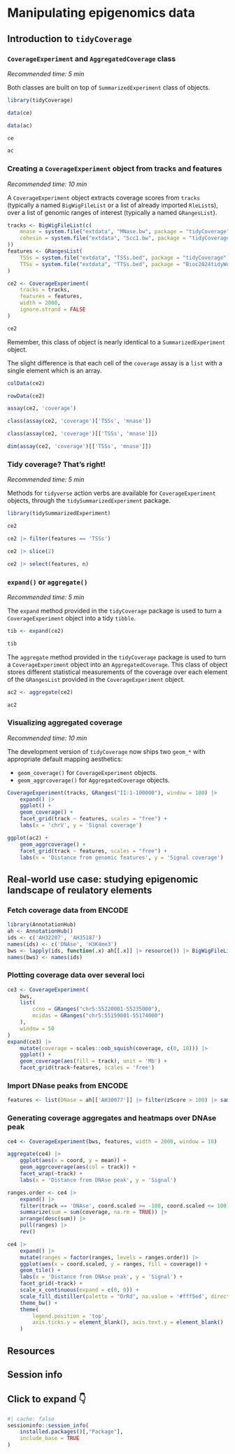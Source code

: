 # Manipulating epigenomics data

## Introduction to `tidyCoverage`

### `CoverageExperiment` and `AggregatedCoverage` class

*Recommended time: 5 min*

Both classes are built on top of `SummarizedExperiment` class of objects. 

```r
library(tidyCoverage)

data(ce)

data(ac)

ce

ac
```

### Creating a `CoverageExperiment` object from tracks and features

*Recommended time: 10 min*

A `CoverageExperiment` object extracts coverage scores from `tracks` (typically 
a named `BigWigFileList` or a list of already imported `RleList`s), over a list of 
genomic ranges of interest (typically a named `GRangesList`). 

```r
tracks <- BigWigFileList(c(
    mnase = system.file("extdata", "MNase.bw", package = "tidyCoverage"), 
    cohesin = system.file("extdata", "Scc1.bw", package = "tidyCoverage")  
))
features <- GRangesList(
    TSSs = system.file("extdata", "TSSs.bed", package = "tidyCoverage") |> import() |> sample(2000), 
    TTSs = system.file("extdata", "TTSs.bed", package = "Bioc2024tidyWorkshop") |> import() |> sample(2000)
)

ce2 <- CoverageExperiment(
    tracks = tracks, 
    features = features,
    width = 2000, 
    ignore.strand = FALSE
)

ce2
```

Remember, this class of object is nearly identical to a `SummarizedExperiment` 
object. 

The slight difference is that each cell of the `coverage` assay is a `list` with 
a single element which is an array.  

```r
colData(ce2)

rowData(ce2)

assay(ce2, 'coverage')

class(assay(ce2, 'coverage')['TSSs', 'mnase'])

class(assay(ce2, 'coverage')[['TSSs', 'mnase']])

dim(assay(ce2, 'coverage')[['TSSs', 'mnase']])
```

### Tidy coverage? That's right!

*Recommended time: 5 min*

Methods for `tidyverse` action verbs are available for `CoverageExperiment` objects, 
through the `tidySummarizedExperiment` package. 

```r
library(tidySummarizedExperiment)

ce2

ce2 |> filter(features == 'TSSs')

ce2 |> slice(2)

ce2 |> select(features, n)
```

### `expand()` or `aggregate()`

*Recommended time: 5 min*

The `expand` method provided in the `tidyCoverage` package is used to 
turn a `CoverageExperiment` object into a tidy `tibble`. 

```r
tib <- expand(ce2)

tib
```

The `aggregate` method provided in the `tidyCoverage` package is used to 
turn a `CoverageExperiment` object into an `AggregatedCoverage`. This class of 
object stores different statistical measurements of the coverage over 
each element of the `GRangesList` provided in the `CoverageExperiment` object. 

```r
ac2 <- aggregate(ce2)

ac2
```

### Visualizing aggregated coverage

*Recommended time: 10 min*

The development version of `tidyCoverage` now ships two `geom_*` with 
appropriate default mapping aesthetics: 

- `geom_coverage()` for `CoverageExperiment` objects.
- `geom_aggrcoverage()` for `AggregatedCoverage` objects.

```r
CoverageExperiment(tracks, GRanges("II:1-100000"), window = 100) |>
    expand() |>
    ggplot() +
    geom_coverage() + 
    facet_grid(track ~ features, scales = "free") + 
    labs(x = 'chrV', y = 'Signal coverage')

ggplot(ac2) + 
    geom_aggrcoverage() + 
    facet_grid(track ~ features, scales = "free") + 
    labs(x = 'Distance from genomic features', y = 'Signal coverage')
```

## Real-world use case: studying epigenomic landscape of reulatory elements

### Fetch coverage data from ENCODE

```r
library(AnnotationHub)
ah <- AnnotationHub()
ids <- c('AH32207', 'AH35187')
names(ids) <- c('DNAse', 'H3K4me3')
bws <- lapply(ids, function(.x) ah[[.x]] |> resource()) |> BigWigFileList()
names(bws) <- names(ids)
```

### Plotting coverage data over several loci

```r
ce3 <- CoverageExperiment(
    bws, 
    list(
        ccno = GRanges("chr5:55220001-55235000"),
        mcidas = GRanges("chr5:55159001-55174000")
    ), 
    window = 50
)
expand(ce3) |> 
    mutate(coverage = scales::oob_squish(coverage, c(0, 10))) |> 
    ggplot() +
    geom_coverage(aes(fill = track), unit = 'Mb') + 
    facet_grid(track~features, scales = 'free')
```

### Import DNase peaks from ENCODE

```r
features <- list(DNase = ah[['AH30077']] |> filter(zScore > 100) |> sample(1000))
```

### Generating coverage aggregates and heatmaps over DNAse peak

```r
ce4 <- CoverageExperiment(bws, features, width = 2000, window = 10)
```

```r
aggregate(ce4) |> 
    ggplot(aes(x = coord, y = mean)) + 
    geom_aggrcoverage(aes(col = track)) + 
    facet_wrap(~track) + 
    labs(x = 'Distance from DNAse peak', y = 'Signal') 
```

```r
ranges.order <- ce4 |> 
    expand() |> 
    filter(track == 'DNAse', coord.scaled >= -100, coord.scaled <= 100) |> 
    summarize(sum = sum(coverage, na.rm = TRUE)) |> 
    arrange(desc(sum)) |>
    pull(ranges) |> 
    rev()

ce4 |> 
    expand() |> 
    mutate(ranges = factor(ranges, levels = ranges.order)) |> 
    ggplot(aes(x = coord.scaled, y = ranges, fill = coverage)) + 
    geom_tile() +
    labs(x = 'Distance from DNAse peak', y = 'Signal') + 
    facet_grid(~track) +
    scale_x_continuous(expand = c(0, 0)) + 
    scale_fill_distiller(palette = "OrRd", na.value = '#fff5ed', direction = 1, limits = c(5, 60), oob = scales::squish) +
    theme_bw() + 
    theme(
        legend.position = 'top', 
        axis.ticks.y = element_blank(), axis.text.y = element_blank()
    )
``` 

## Resources {-}

## Session info {-}

::: {.callout-note collapse="true"}

## Click to expand 👇

```r
#| cache: false
sessioninfo::session_info(
    installed.packages()[,"Package"], 
    include_base = TRUE
)
```

:::
